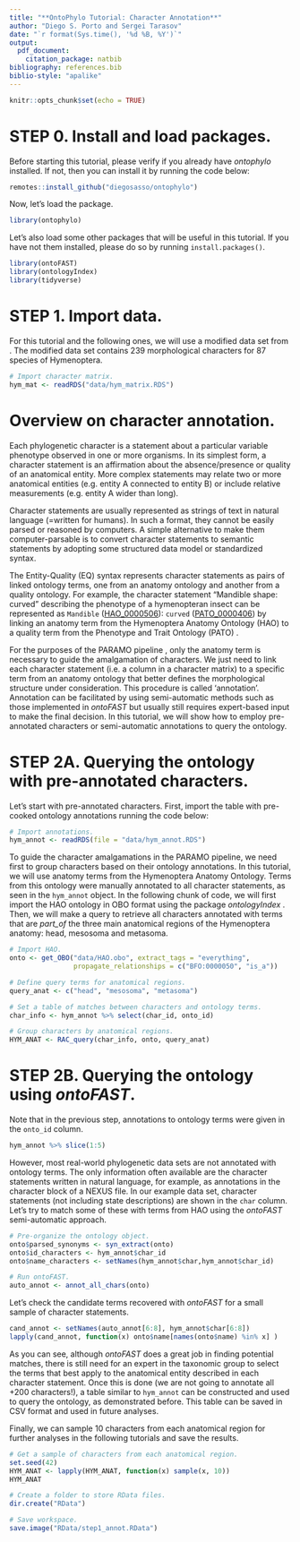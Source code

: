 ```yaml
---
title: "**OntoPhylo Tutorial: Character Annotation**"
author: "Diego S. Porto and Sergei Tarasov"
date: "`r format(Sys.time(), '%d %B, %Y')`"
output:
  pdf_document:
    citation_package: natbib
bibliography: references.bib
biblio-style: "apalike"
---
```


```r
knitr::opts_chunk$set(echo = TRUE)
```

# STEP 0. Install and load packages.

Before starting this tutorial, please verify if you already have *ontophylo* installed.
If not, then you can install it by running the code below:
```r
remotes::install_github("diegosasso/ontophylo")
```

Now, let's load the package.
```r
library(ontophylo)
```

Let's also load some other packages that will be useful in this tutorial. If you have not them installed, please do so by running `install.packages()`.
```r
library(ontoFAST)
library(ontologyIndex)
library(tidyverse)
```

# STEP 1. Import data.

For this tutorial and the following ones, we will use a modified data set from \citet{sharkey2012}.
The modified data set contains 239 morphological characters for 87 species of Hymenoptera.
```r
# Import character matrix.
hym_mat <- readRDS("data/hym_matrix.RDS")
```

# Overview on character annotation.

Each phylogenetic character is a statement about a particular variable phenotype observed in one or more organisms.
In its simplest form, a character statement is an affirmation about the absence/presence or quality of an anatomical entity. More complex statements may relate two or more anatomical entities (e.g. entity A connected to entity B) or include relative measurements (e.g. entity A wider than long).

Character statements are usually represented as strings of text in natural language (=written for humans).
In such a format, they cannot be easily parsed or reasoned by computers. A simple alternative to make them computer-parsable is to convert character statements to semantic statements by adopting some structured data model or standardized syntax. 

The Entity-Quality (EQ) syntax represents character statements as pairs of linked ontology terms, one from an anatomy ontology and another from a quality ontology. For example, the character statement "Mandible shape: curved" describing the phenotype of a hymenopteran insect can be represented as `Mandible` ([HAO_0000506](http://purl.obolibrary.org/obo/HAO_0000506)): `curved` ([PATO_0000406](http://purl.obolibrary.org/obo/PATO_0000406)) by linking an anatomy term from the Hymenoptera Anatomy Ontology (HAO) \citep{yoder2010} to a quality term from the Phenotype and Trait Ontology (PATO) \citep{gkoutos2005}.

For the purposes of the PARAMO pipeline \citep{tarasoval2019}, only the anatomy term is necessary to guide the amalgamation of characters.
We just need to link each character statement (i.e. a column in a character matrix) to a specific term from an anatomy ontology that better defines the morphological structure under consideration. This procedure is called 'annotation'. Annotation can be facilitated by using semi-automatic methods such as those implemented in *ontoFAST* \citep{tarasoval2022} but usually still requires expert-based input to make the final decision. In this tutorial, we will show how to employ pre-annotated characters or semi-automatic annotations to query the ontology.

# STEP 2A. Querying the ontology with pre-annotated characters.

Let's start with pre-annotated characters. First, import the table with pre-cooked ontology annotations running the code below: 
```r
# Import annotations.
hym_annot <- readRDS(file = "data/hym_annot.RDS")
```

To guide the character amalgamations in the PARAMO pipeline, we need first to group characters based on their ontology annotations. In this tutorial, we will use anatomy terms from the Hymenoptera Anatomy Ontology. Terms from this ontology were manually annotated to all character statements, as seen in the `hym_annot` object. In the following chunk of code, we will first import the HAO ontology in OBO format using the package *ontologyIndex* \citep{greene2017}. Then, we will make a query to retrieve all characters annotated with terms that are *part_of* the three main anatomical regions of the Hymenoptera anatomy: head, mesosoma and metasoma.
```r
# Import HAO.
onto <- get_OBO("data/HAO.obo", extract_tags = "everything", 
                propagate_relationships = c("BFO:0000050", "is_a"))

# Define query terms for anatomical regions.
query_anat <- c("head", "mesosoma", "metasoma")

# Set a table of matches between characters and ontology terms.
char_info <- hym_annot %>% select(char_id, onto_id)

# Group characters by anatomical regions.
HYM_ANAT <- RAC_query(char_info, onto, query_anat)
```

# STEP 2B. Querying the ontology using *ontoFAST*.

Note that in the previous step, annotations to ontology terms were given in the `onto_id` column. 
```r
hym_annot %>% slice(1:5)
```

However, most real-world phylogenetic data sets are not annotated with ontology terms. The only information often available are the character statements written in natural language, for example, as annotations in the character block of a NEXUS file. In our example data set, character statements (not including state descriptions) are shown in the `char` column. Let's try to match some of these with terms from HAO using the *ontoFAST* semi-automatic approach.
```r
# Pre-organize the ontology object.
onto$parsed_synonyms <- syn_extract(onto)
onto$id_characters <- hym_annot$char_id
onto$name_characters <- setNames(hym_annot$char,hym_annot$char_id)

# Run ontoFAST.
auto_annot <- annot_all_chars(onto)
```

Let's check the candidate terms recovered with *ontoFAST* for a small sample of character statements.
```r
cand_annot <- setNames(auto_annot[6:8], hym_annot$char[6:8])
lapply(cand_annot, function(x) onto$name[names(onto$name) %in% x] )
```

As you can see, although *ontoFAST* does a great job in finding potential matches, there is still need for an expert in the taxonomic group to select the terms that best apply to the anatomical entity described in each character statement. Once this is done (we are not going to annotate all +200 characters!), a table similar to `hym_annot` can be constructed and used to query the ontology, as demonstrated before. This table can be saved in CSV format and used in future analyses.

Finally, we can sample 10 characters from each anatomical region for further analyses in the following tutorials and save the results.
```r
# Get a sample of characters from each anatomical region.
set.seed(42)
HYM_ANAT <- lapply(HYM_ANAT, function(x) sample(x, 10))
HYM_ANAT

# Create a folder to store RData files.
dir.create("RData")

# Save workspace.
save.image("RData/step1_annot.RData")
```
